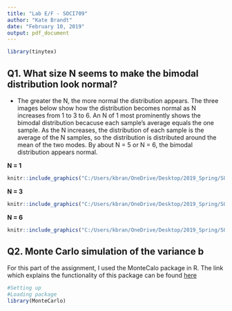 ```yaml
---
title: "Lab E/F - SOCI709"
author: "Kate Brandt"
date: "February 10, 2019"
output: pdf_document
---
```


```r
library(tinytex)
```


## Q1. What size N seems to make the bimodal distribution look normal?
   
   * The greater the N, the more normal the distribution appears. The three images below show how the distribution becomes normal as N increases from 1 to 3 to 6. An N of 1 most prominently shows the bimodal distribution becacuse each sample's average equals the one sample. As the N increases, the distribution of each sample is the average of the N samples, so the distribution is distributed around the mean of the two modes. By about N = 5 or N = 6, the bimodal distribution appears normal.

  **N = 1**
```r
knitr::include_graphics("C:/Users/kbran/OneDrive/Desktop/2019_Spring/SOCI709/biomodal_1.jpg")

```

  
  
  **N = 3**
```r
knitr::include_graphics("C:/Users/kbran/OneDrive/Desktop/2019_Spring/SOCI709/bimodal_3.jpg")

```
 
  
  
  
  
  **N = 6**
```r
knitr::include_graphics("C:/Users/kbran/OneDrive/Desktop/2019_Spring/SOCI709/bimodal_6.jpg")


```
  
  
  
  

## Q2. Monte Carlo simulation of the variance b
  
  For this part of the assignment, I used the MonteCalo package in R.
  The link which explains the functionality of this package can be found [here](https://cran.r-project.org/web/packages/MonteCarlo/vignettes/MonteCarlo-Vignette.html)
  
  
```r
#Setting up
#Loading package
library(MonteCarlo)



```
  
